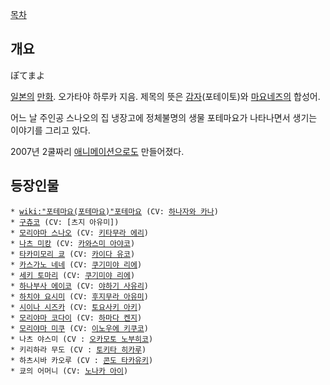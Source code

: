 [[목차]]

== 개요 ==
ぽてまよ

[[일본]]의 [[만화]]. 오가타야 하루카 지음. 제목의 뜻은 [[감자]](포테이토)와 [[마요네즈]]의 합성어.

어느 날 주인공 스나오의 집 냉장고에 정체불명의 생물 포테마요가 나타나면서 생기는 이야기를 그리고 있다.


2007년 2쿨짜리 [[애니메이션]]으로도 만들어졌다.

== 등장인물 ==
 * [[wiki:"포테마요(포테마요)"포테마요]] (CV: [[하나자와 카나]])
 * [[구츄코]] (CV: [츠지 아유미])
 * [[모리야마 스나오]] (CV: [[키타무라 에리]])
 * [[나츠 미캉]] (CV: [[카와스미 아야코]])
 * [[타카미모리 쿄]] (CV: [[카이다 유코]])
 * [[카스가노 네네]] (CV: [[쿠기미야 리에]])
 * [[세키 토마리]] (CV: [[쿠기미야 리에]])
 * [[하나부사 에이코]] (CV: [[야하기 사유리]])
 * [[하치야 요시미]] (CV: [[후지무라 아유미]])
 * [[시이나 시즈카]] (CV: [[토요사키 아키]])
 * [[모리야마 코다이]] (CV: [[하마다 켄지]])
 * [[모리야마 미쿠]] (CV: [[이노우에 키쿠코]])
 * 나츠 야스미 (CV : [[오카모토 노부히코]])
 * 키리하라 무도 (CV : [[토키타 히카루]])
 * 하츠시바 카오루 (CV : [[콘도 타카유키]])
 * 쿄의 어머니 (CV: [[노나카 아이]])
